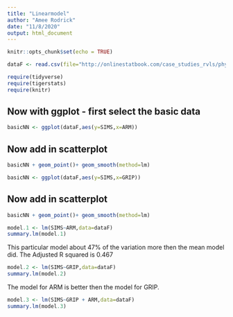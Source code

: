 ```yaml
---
title: "Linearmodel"
author: "Amee Rodrick"
date: "11/8/2020"
output: html_document
---
```


```r
knitr::opts_chunk$set(echo = TRUE)
```

```r
dataF <- read.csv(file="http://onlinestatbook.com/case_studies_rvls/physical_strength/data.txt",sep="",header=TRUE)  
```

```r
require(tidyverse)
require(tigerstats)
require(knitr)

```


## Now with ggplot - first select the basic data

```r
basicNN <- ggplot(dataF,aes(y=SIMS,x=ARM))
```
## Now add in scatterplot

```r
basicNN + geom_point()+ geom_smooth(method=lm)
```

```r
basicNN <- ggplot(dataF,aes(y=SIMS,x=GRIP))
```
## Now add in scatterplot

```r
basicNN + geom_point()+ geom_smooth(method=lm)
```

```r
model.1 <- lm(SIMS~ARM,data=dataF)
summary.lm(model.1)
```

This particular model about 47% of the variation more then the mean model did. The Adjusted R squared is 0.467

```r
model.2 <- lm(SIMS~GRIP,data=dataF)
summary.lm(model.2)
``` 

The model for ARM is better then the model for GRIP.

```r
model.3 <- lm(SIMS~GRIP + ARM,data=dataF)
summary.lm(model.3)
``` 




